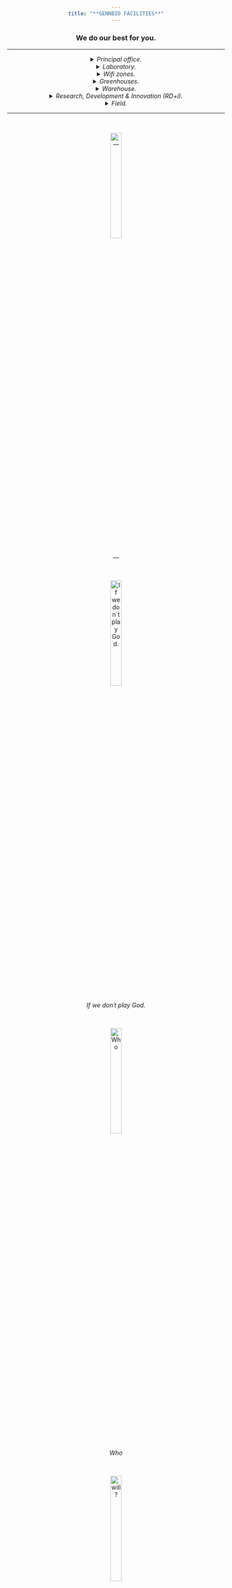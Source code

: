 ```yaml
---
title: "**GENNBIO FACILITIES**"
---
```


### We do our best for you.
___
<details> 
<summary> *Principal office.* </summary>


![*GENNBIO (Principal office).*](C:\Users\Dell\Desktop\GENNBIO.github.io\Principal_NN.jpg){width=50%}


</details>


<details> 
<summary> *Laboratory.* </summary>


![*Laboratory.*](C:\Users\Dell\Desktop\GENNBIO.github.io\LAB_NN23.png){width=50%}


</details>


<details> 
<summary> *Wifi zones.* </summary>

![*WiFi zone 1.*](C:\Users\Dell\Desktop\GENNBIO.github.io\Wfi2_NN.jpg){width=50%}


![*WiFi zone 2.*](C:\Users\Dell\Desktop\GENNBIO.github.io\Loading_NN.gif){width=25%}


</details>


<details> 
<summary> *Greenhouses.* </summary>


![*Stage 3.*](C:\Users\Dell\Desktop\GENNBIO.github.io\Stage32_NN.png){width=50%}


![*Greenhouse 1.*](C:\Users\Dell\Desktop\GENNBIO.github.io\Greenhouse242_NN.jpg){width=50%}


![*Greenhouse 2.*](C:\Users\Dell\Desktop\GENNBIO.github.io\Greenhouse 2_NN.jpg){width=50%}


![*Triple hybrid.*](C:\Users\Dell\Desktop\GENNBIO.github.io\TH1_NN.jpg){width=50%}


![*Stage 3.*](C:\Users\Dell\Desktop\GENNBIO.github.io\Stage3_NN.jpg){width=50%}


</details>


<details> 
<summary> *Warehouse.* </summary>


![*Warehouse 1.*](C:\Users\Dell\Desktop\GENNBIO.github.io\Warehouse_NN1.jpg){width=50%}

![*Warehouse 1.*](C:\Users\Dell\Desktop\GENNBIO.github.io\Warehouse_NN2.jpg){width=50%}


</details>


<details> 
<summary> *Research, Development & Innovation (RD+i).* </summary>


![*Loading...*](C:\Users\Dell\Desktop\GENNBIO.github.io\Loading_NN.gif){width=25%}



</details>


<details> 
<summary> *Field.* </summary>


![*Field.*](C:\Users\Dell\Desktop\GENNBIO.github.io\Field 1_NN.jpg){width=50%}


![*Field.*](C:\Users\Dell\Desktop\GENNBIO.github.io\Field 2_NN.jpg){width=50%}


</details>
___


<br>



![*---*](C:\Users\Dell\Desktop\GENNBIO.github.io\360_NN.jpg){width=25%}


<br>


![*If we don´t play God.*](C:\Users\Dell\Desktop\GENNBIO.github.io\BioTec3-NN.jpg){width=25%}


<br>


![*Who*](C:\Users\Dell\Desktop\GENNBIO.github.io\BioTec2_NN.jpg){width=25%}


<br>


![*will?*](C:\Users\Dell\Desktop\GENNBIO.github.io\AgroPec_NN.jpg){width=25%}


<br>


![***J.D.W.***](C:\Users\Dell\Desktop\GENNBIO.github.io\GENNBIOX_NN.png){width=25%}




<style>
body {text-align: center}
</style>